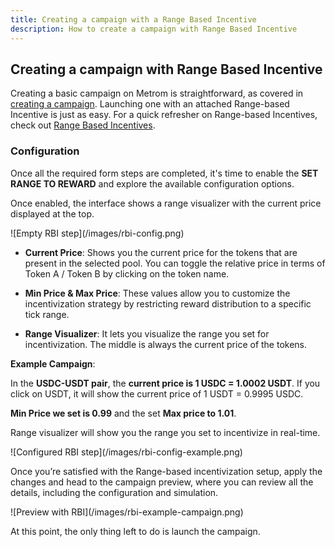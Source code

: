 ```yaml
---
title: Creating a campaign with a Range Based Incentive
description: How to create a campaign with Range Based Incentive
---
```


## Creating a campaign with Range Based Incentive

Creating a basic campaign on Metrom is straightforward, as covered in
[creating a campaign](/creating-a-campaign). Launching one with an attached
Range-based Incentive is just as easy. For a quick refresher on Range-based
Incentives, check out [Range Based Incentives](/rbi).

### Configuration

Once all the required form steps are completed, it's time to enable the **SET
RANGE TO REWARD** and explore the available configuration options.

Once enabled, the interface shows a range visualizer with the current price
displayed at the top.

<div className="mediaWrapper">![Empty RBI step](/images/rbi-config.png)</div>

- **Current Price**: Shows you the current price for the tokens that are present
  in the selected pool. You can toggle the relative price in terms of Token A /
  Token B by clicking on the token name.

- **Min Price & Max Price**: These values allow you to customize the
  incentivization strategy by restricting reward distribution to a specific tick
  range.

- **Range Visualizer**: It lets you visualize the range you set for
  incentivization. The middle is always the current price of the tokens.

**Example Campaign**:

In the **USDC-USDT pair**, the **current price is 1 USDC = 1.0002 USDT**. If you
click on USDT, it will show the current price of 1 USDT = 0.9995 USDC.

**Min Price we set is 0.99** and the set **Max price to 1.01**.

Range visualizer will show you the range you set to incentivize in real-time.

<div className="mediaWrapper">
  ![Configured RBI step](/images/rbi-config-example.png)
</div>

Once you’re satisfied with the Range-based incentivization setup, apply the
changes and head to the campaign preview, where you can review all the details,
including the configuration and simulation.

<div className="mediaWrapper">
  ![Preview with RBI](/images/rbi-example-campaign.png)
</div>

At this point, the only thing left to do is launch the campaign.
